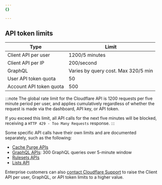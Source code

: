 ```yaml
---
{}

---
```


## API token limits

| Type | Limit |
|------|-------|
| Client API per user | 1200/5 minutes |
| Client API per IP | 200/second|
| GraphQL | Varies by query cost. Max 320/5 min|
| User API token quota | 50 |
| Account API token quota | 500 |

:::note
The global rate limit for the Cloudflare API is 1200 requests per five minute period per user, and applies cumulatively regardless of whether the request is made via the dashboard, API key, or API token.

If you exceed this limit, all API calls for the next five minutes will be blocked, receiving a `HTTP 429 - Too Many Requests` response.
:::

Some specific API calls have their own limits and are documented separately, such as the following:

* [Cache Purge APIs](/cache/how-to/purge-cache/#availability-and-limits)
* [GraphQL APIs](/analytics/graphql-api/limits/): 300 GraphQL queries over 5-minute window
* [Rulesets APIs](/ruleset-engine/rulesets-api/#limits)
* [Lists API](/waf/tools/lists/lists-api/#rate-limiting-for-lists-api-requests)

Enterprise customers can also [contact Cloudflare Support](/support/contacting-cloudflare-support/) to raise the Client API per user, GraphQL, or API token limits to a higher value.
